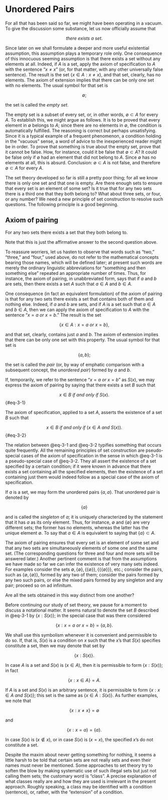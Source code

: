 # Unordered Pairs

For all that has been said so far, we might have been operating in a vacuum. To give the discussion some substance, let us now officially assume that

$$
\mathit{there\ exists\ a\ set}.
$$
 
Since later on we shall formulate a deeper and more useful existential assumption, this  assumption  plays  a temporary role only. One consequence of this innocuous seeming assumption is that there exists a set without any elements at all. Indeed, if $A$ is a set, apply the axiom of specification to $A$ with the sentence "$x \neq x$"  (or, for that matter, with any other universally false sentence). The result is the set $\{x \in A: x \neq x\}$, and that set, clearly, has no elements. The axiom of extension implies that there can be only one set with no elements. The usual symbol for that set is 

$$
\emptyset;
$$


the set is called the *empty set*`\index{empty}`{=latex}. 

The empty set is a subset of every set, or, in other words, $\emptyset \subset A$ for every $A$. To establish this, we might argue as follows. It is to be proved that every element in $\emptyset$ belongs to $A$; since there are no elements in $\emptyset$, the condition is automatically fulfilled. The reasoning is correct but perhaps unsatisfying. Since it is a typical example of a frequent phenomenon, a condition holding in the "vacuous" sense, a word of advice to the inexperienced reader might be in order. To prove that something is true about the empty set, prove that it cannot be false. How, for instance, could it be false that $\emptyset \subset A$? It could be false only if $\emptyset$ had an element that did not belong to $A$. Since $\emptyset$ has no elements at all, this is absurd. Conclusion: $\emptyset \subset A$ is not false, and therefore $\emptyset \subset A$ for every $A$.

The set theory developed so far is still a pretty poor thing; for all we know there is only one set and that one is empty. Are there enough sets to ensure that every set is an element of some set? Is it true that for any two sets there is a third one that they both belong to? What about three sets, or four, or any number? We need a new principle of set construction to resolve such questions. The following principle is a good beginning.

::: {#cnj-pairing}

## Axiom of pairing`\index{axiom of pairing}`{=latex}

For any two sets there exists a set that they both belong to.

:::


Note that this is just the affirmative answer to the second question above.

To reassure worriers, let us hasten to observe that words such as "two," "three," and "four," used above, do not refer to the mathematical concepts bearing those names, which will be defined later; at present such words are merely the ordinary linguistic abbreviations for "something and then something else" repeated an appropriate number of times. Thus, for instance, the axiom of pairing, in unabbreviated form, says that if $a$ and $b$ are sets, then there exists a set $A$ such that $a \in A$ and $b \in A$.

One consequence (in fact an equivalent formulation) of the axiom of pairing is that for any two sets there exists a set that contains both of them and nothing else. Indeed, if $a$ and $b$ are sets, and if $A$ is a set such that $a \in A$ and $b \in A$, then we can apply the axiom of specification to $A$ with the sentence "$x = a \mathit{\ or\ } x = b$."  The result is the set

$$
\{ x \in A: x = a \mathit{\ or\ } x = b \},
$$

and that set, clearly, contains just $a$ and $b$. The axiom of extension implies that there can be only one set with this property. The usual symbol for that set is

$$
\{ a, b \};
$$

the set is called the *pair*`\index{pair}`{=latex} (or, by way of emphatic comparison with a subsequent concept, the *unordered pair*`\index{unordered pair}`{=latex}) formed by $a$ and $b$. 

If, temporarily, we refer to the sentence "$x = a \mathit{\ or\ } x = b$" as $S(x)$, we may express the axiom of pairing by saying that there exists a set $B$ such that 

$$
x \in B \mathit{\ if\ and\ only\ if\ } S(x).
$${#eq-3-1}

The axiom of specification, applied to a set $A$, asserts the existence of a set $B$ such that 

$$
x \in B \mathit{\ if\ and\ only\ if\ } (x \in A \mathit{\ and\ } S(x)).
$${#eq-3-2}

The relation between @eq-3-1 and @eq-3-2 typifies something that occurs quite frequently. All the remaining principles of set construction are pseudo-special cases of the axiom of specification in the sense in which @eq-3-1 is a pseudo-special case of @eq-3-2. They all assert the existence of a set specified by a certain condition; if it were known in advance that there exists a set containing all the specified elements, then the existence of a set containing just them would indeed follow as a special case of the axiom of specification. 

If $a$ is a set, we may form the unordered pairs $\{a, a\}$. That unordered pair is denoted by 

$$
\{ a \}
$$

and is called the *singleton*`\index{singleton}`{=latex} of $a$; it is uniquely characterized by the statement that it has $a$ as its only element. Thus, for instance, $\emptyset$ and $\{ \emptyset \}$ are very different sets; the former has no elements, whereas the latter has the unique element $\emptyset$. To say that $a \in A$ is equivalent to saying that $\{a\} \subset A$. 

The axiom of pairing ensures that every set is an element of some set and that any two sets are simultaneously elements of some one and the same set. (The corresponding questions for three and four and more sets will be answered later.) Another pertinent comment is that from the assumptions we have made so far we can infer the existence of very many sets indeed. For examples  consider the sets $\emptyset, \{ \emptyset \}, \{ \{ \emptyset \} \}, \{ \{ \{ \emptyset \} \} \}$, etc.; consider the pairs, such as  $\{ \emptyset, \{ \emptyset \} \}$, formed by any two of them; consider the pairs formed by any two such pairs, or else the mixed pairs formed by any singleton and any pair; proceed so on ad infinitum.

::: {#exr-3-1}

Are all the sets obtained in this way distinct from one another? 

:::

Before continuing our study of set theory, we pause for a moment to discuss a notational matter. It seems natural to denote the set $B$ described in @eq-3-1 by $\{x: S(x)\}$; in the special case that was there considered

$$
\{ x : x = a \mathit{\ or\ } x = b \} = \{ a,b \}.
$$

We shall use this symbolism whenever it is convenient and permissible to do so. If, that is, $S(x)$ is a condition on $x$ such that the $x$'s that $S(x)$ specifies constitute a set, then we may denote that set by 

$$
\{ x : S(x) \}.
$$

In case $A$ is a set and $S(x)$ is $(x \in A)$, then it is permissible to form $\{x: S(x)\}$; in fact 

$$
\{ x : x \in A \} = A.
$$

If $A$ is a set and $S(x)$ is an arbitrary sentence, it is permissible to form $\{ x : x \in A \mathit{\ and\ } S(x) \}$; this set is the same as $\{x \in A: S(x) \}$. As further examples, we note that 

$$
\{ x : x \neq x \} = \emptyset
$$

and

$$
\{ x : x = a \} = \{ a \}.
$$

In case $S(x)$ is $(x \notin x)$, or in case $S(x)$ is $(x = x)$, the specified $x$'s do not constitute a set. 

Despite the maxim about never getting something for nothing, it seems a little harsh to be told that certain sets are not really sets and even their names must never be mentioned. Some approaches to set theory try to soften the blow by making systematic use of such illegal sets but just not calling them sets; the customary word is "class"`\index{class}`{=latex}. A precise explanation of what classes really are and how they are used is irrelevant in the present approach. Roughly speaking, a class may be identified with a condition (sentence), or, rather, with the "extension" of a condition.